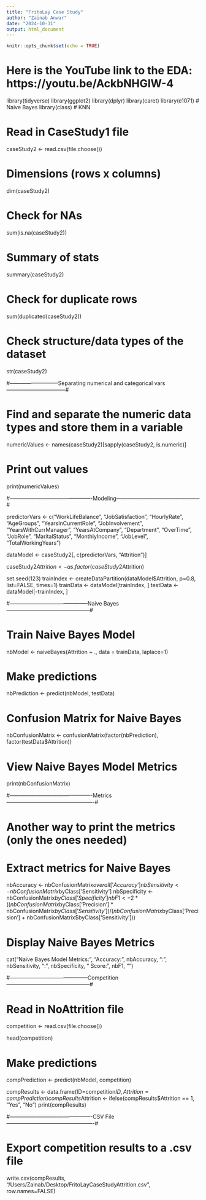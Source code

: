 ```yaml
---
title: "FritoLay Case Study"
author: "Zainab Anwar"
date: "2024-10-31"
output: html_document
---
```


```r
knitr::opts_chunk$set(echo = TRUE)
```
# Here is the YouTube link to the EDA: https://youtu.be/AckbNHGIW-4

library(tidyverse)
library(ggplot2)
library(dplyr)
library(caret)
library(e1071) # Naive Bayes
library(class) # KNN

# Read in CaseStudy1 file
caseStudy2 <- read.csv(file.choose())

# Dimensions (rows x columns)
dim(caseStudy2)

# Check for NAs
sum(is.na(caseStudy2))

# Summary of stats
summary(caseStudy2)

# Check for duplicate rows
sum(duplicated(caseStudy2))

# Check structure/data types of the dataset
str(caseStudy2)

#---------------------------Separating numerical and categorical vars---------------------------------#

# Find and separate the numeric data types and store them in a variable
numericValues <- names(caseStudy2)[sapply(caseStudy2, is.numeric)]

# Print out values
print(numericValues)

#----------------------------------------------Modeling-----------------------------------------------#

predictorVars <- c("WorkLifeBalance", "JobSatisfaction", "HourlyRate", "AgeGroups",
                   "YearsInCurrentRole", "JobInvolvement",
                   "YearsWithCurrManager", "YearsAtCompany", "Department",
                   "OverTime", "JobRole", "MaritalStatus", "MonthlyIncome", "JobLevel", "TotalWorkingYears")  

dataModel <- caseStudy2[, c(predictorVars, "Attrition")]

caseStudy2$Attrition <- as.factor(caseStudy2$Attrition)

set.seed(123)
trainIndex <- createDataPartition(dataModel$Attrition, p=0.8, list=FALSE, times=1)
trainData <- dataModel[trainIndex, ]
testData <- dataModel[-trainIndex, ]

#--------------------------------------------Naive Bayes-----------------------------------------------#

# Train Naive Bayes Model
nbModel <- naiveBayes(Attrition ~ ., data = trainData, laplace=1)

# Make predictions
nbPrediction <- predict(nbModel, testData)

# Confusion Matrix for Naive Bayes
nbConfusionMatrix <- confusionMatrix(factor(nbPrediction), factor(testData$Attrition))

# View Naive Bayes Model Metrics
print(nbConfusionMatrix)

#----------------------------------------------Metrics-------------------------------------------------#

# Another way to print the metrics (only the ones needed)
# Extract metrics for Naive Bayes
nbAccuracy <- nbConfusionMatrix$overall['Accuracy']
nbSensitivity <- nbConfusionMatrix$byClass['Sensitivity']
nbSpecificity <- nbConfusionMatrix$byClass['Specificity']
nbF1 <- 2 * ((nbConfusionMatrix$byClass['Precision'] * nbConfusionMatrix$byClass['Sensitivity']) /
                (nbConfusionMatrix$byClass['Precision'] + nbConfusionMatrix$byClass['Sensitivity']))

# Display Naive Bayes Metrics
cat("Naive Bayes Model Metrics:\n", 
    "Accuracy:", nbAccuracy, 
    "\nSensitivity:", nbSensitivity, 
    "\nSpecificity:", nbSpecificity, 
    "\nF1 Score:", nbF1, "\n")

#--------------------------------------------Competition-----------------------------------------------#

# Read in NoAttrition file
competition <- read.csv(file.choose())

head(competition)

# Make predictions
compPrediction <- predict(nbModel, competition) 

compResults <- data.frame(ID=competition$ID, Attrition = compPrediction)
compResults$Attrition <- ifelse(compResults$Attrition == 1, "Yes", "No")
print(compResults)

#----------------------------------------------CSV File-------------------------------------------------#

# Export competition results to a .csv file
write.csv(compResults, "/Users/Zainab/Desktop/FritoLayCaseStudyAttrition.csv", row.names=FALSE)
